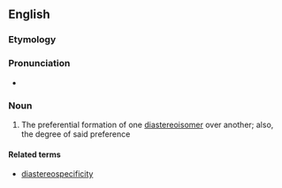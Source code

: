 ==English==

===Etymology===
{{prefix|en|dia|stereoselectivity}}

===Pronunciation===
* {{IPA|/ˌdaɪəstɛəɹioʊsəlɛkˈtɪvɪti/|lang=en}}

===Noun===
{{en-noun|diastereoselectivities}}

# {{lb|en|organic chemistry}} The preferential formation of one [[diastereoisomer]] over another; also, the degree of said preference

====Related terms====
* [[diastereospecificity]]